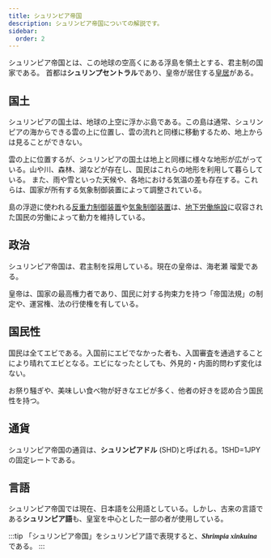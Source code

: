 ```yaml
---
title: シュリンピア帝国
description: シュリンピア帝国についての解説です。
sidebar:
  order: 2
---
```


シュリンピア帝国とは、この地球の空高くにある浮島を領土とする、君主制の国家である。
首都は**シュリンプセントラル**であり、皇帝が居住する[皇居](/tales/imperial-palace)がある。

## 国土
シュリンピアの国土は、地球の上空に浮かぶ島である。この島は通常、シュリンピアの海からできる雲の上に位置し、雲の流れと同様に移動するため、地上からは見ることができない。

雲の上に位置するが、シュリンピアの国土は地上と同様に様々な地形が広がっている。山や川、森林、湖などが存在し、国民はこれらの地形を利用して暮らしている。
また、雨や雪といった天候や、各地における気温の差も存在する。これらは、国家が所有する気象制御装置によって調整されている。

島の浮遊に使われる[反重力制御装置](/tales/antigravity-controller)や[気象制御装置](/tales/weather-controller)は、[地下労働施設](/tales/undercamp)に収容された国民の労働によって動力を維持している。

## 政治
シュリンピア帝国は、君主制を採用している。現在の皇帝は、海老瀬 瑠愛である。

皇帝は、国家の最高権力者であり、国民に対する拘束力を持つ「帝国法規」の制定や、運営権、法の行使権を有している。

## 国民性
国民は全てエビである。入国前にエビでなかった者も、入国審査を通過することにより晴れてエビとなる。エビになったとしても、外見的・内面的問わず変化はない。

お祭り騒ぎや、美味しい食べ物が好きなエビが多く、他者の好きを認め合う国民性を持つ。

## 通貨
シュリンピア帝国の通貨は、**シュリンピアドル** (SHD)と呼ばれる。1SHD=1JPYの固定レートである。

## 言語
シュリンピア帝国では現在、日本語を公用語としている。しかし、古来の言語である**シュリンピア語**も、皇室を中心とした一部の者が使用している。

:::tip
「シュリンピア帝国」をシュリンピア語で表現すると、<span style="font-family: serif">**_Shrimpia xinkuina_**</span> である。
:::
